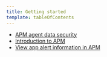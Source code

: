 ```yaml
---
title: Getting started
template: tableOfContents
---
```


* [APM agent data security](/docs/apm/new-relic-apm/getting-started/apm-agent-data-security)
* [Introduction to APM](/docs/apm/new-relic-apm/getting-started/introduction-apm)
* [View app alert information in APM](/docs/apm/new-relic-apm/getting-started/view-app-alert-information-apm)
